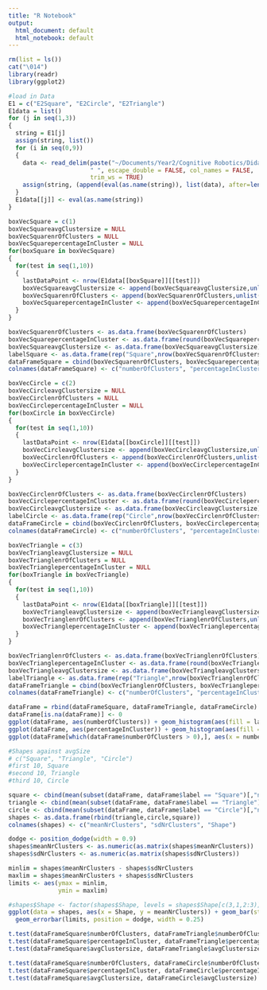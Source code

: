 ```yaml
---
title: "R Notebook"
output:
  html_document: default
  html_notebook: default
---
```


```r
rm(list = ls())
cat("\014")  
library(readr)
library(ggplot2)

#load in Data
E1 = c("E2Square", "E2Circle", "E2Triangle")
E1data = list()
for (j in seq(1,3))
{
  string = E1[j]
  assign(string, list())
  for (i in seq(0,9))
  {
    data <- read_delim(paste("~/Documents/Year2/Cognitive Robotics/Didabots/Data/E2/",string,"/",string,"_0",toString(i),".txt", sep=""), 
                       " ", escape_double = FALSE, col_names = FALSE, 
                       trim_ws = TRUE)
    assign(string, (append(eval(as.name(string)), list(data), after=length(eval(as.name(string))))))
  }
  E1data[[j]] <- eval(as.name(string))
}
```
```r
boxVecSquare = c(1)
boxVecSquareavgClustersize = NULL
boxVecSquarenrOfClusters = NULL
boxVecSquarepercentageInCluster = NULL
for(boxSquare in boxVecSquare)
{
  for(test in seq(1,10))
  {
    lastDataPoint <- nrow(E1data[[boxSquare]][[test]])
    boxVecSquareavgClustersize <- append(boxVecSquareavgClustersize,unlist(E1data[[boxSquare]][[test]][lastDataPoint,][2]))
    boxVecSquarenrOfClusters <- append(boxVecSquarenrOfClusters,unlist(E1data[[boxSquare]][[test]][lastDataPoint,][3]))
    boxVecSquarepercentageInCluster <- append(boxVecSquarepercentageInCluster,unlist(E1data[[boxSquare]][[test]][lastDataPoint,][4]))
  }
}

boxVecSquarenrOfClusters <- as.data.frame(boxVecSquarenrOfClusters)
boxVecSquarepercentageInCluster <- as.data.frame(round(boxVecSquarepercentageInCluster, digits = 1))
boxVecSquareavgClustersize <- as.data.frame(boxVecSquareavgClustersize)
labelSquare <- as.data.frame(rep("Square",nrow(boxVecSquarenrOfClusters)))
dataFrameSquare = cbind(boxVecSquarenrOfClusters, boxVecSquarepercentageInCluster, boxVecSquareavgClustersize, labelSquare)
colnames(dataFrameSquare) <- c("numberOfClusters", "percentageInCluster", "avgClustersize","label")

boxVecCircle = c(2)
boxVecCircleavgClustersize = NULL
boxVecCirclenrOfClusters = NULL
boxVecCirclepercentageInCluster = NULL
for(boxCircle in boxVecCircle)
{
  for(test in seq(1,10))
  {
    lastDataPoint <- nrow(E1data[[boxCircle]][[test]])
    boxVecCircleavgClustersize <- append(boxVecCircleavgClustersize,unlist(E1data[[boxCircle]][[test]][lastDataPoint,][2]))
    boxVecCirclenrOfClusters <- append(boxVecCirclenrOfClusters,unlist(E1data[[boxCircle]][[test]][lastDataPoint,][3]))
    boxVecCirclepercentageInCluster <- append(boxVecCirclepercentageInCluster,unlist(E1data[[boxCircle]][[test]][lastDataPoint,][4]))
  }
}

boxVecCirclenrOfClusters <- as.data.frame(boxVecCirclenrOfClusters)
boxVecCirclepercentageInCluster <- as.data.frame(round(boxVecCirclepercentageInCluster, digits = 1))
boxVecCircleavgClustersize <- as.data.frame(boxVecCircleavgClustersize)
labelCircle <- as.data.frame(rep("Circle",nrow(boxVecCirclenrOfClusters)))
dataFrameCircle = cbind(boxVecCirclenrOfClusters, boxVecCirclepercentageInCluster, boxVecCircleavgClustersize, labelCircle)
colnames(dataFrameCircle) <- c("numberOfClusters", "percentageInCluster", "avgClustersize","label")

boxVecTriangle = c(3)
boxVecTriangleavgClustersize = NULL
boxVecTrianglenrOfClusters = NULL
boxVecTrianglepercentageInCluster = NULL
for(boxTriangle in boxVecTriangle)
{
  for(test in seq(1,10))
  {
    lastDataPoint <- nrow(E1data[[boxTriangle]][[test]])
    boxVecTriangleavgClustersize <- append(boxVecTriangleavgClustersize,unlist(E1data[[boxTriangle]][[test]][lastDataPoint,][2]))
    boxVecTrianglenrOfClusters <- append(boxVecTrianglenrOfClusters,unlist(E1data[[boxTriangle]][[test]][lastDataPoint,][3]))
    boxVecTrianglepercentageInCluster <- append(boxVecTrianglepercentageInCluster,unlist(E1data[[boxTriangle]][[test]][lastDataPoint,][4]))
  }
}

boxVecTrianglenrOfClusters <- as.data.frame(boxVecTrianglenrOfClusters)
boxVecTrianglepercentageInCluster <- as.data.frame(round(boxVecTrianglepercentageInCluster, digits = 1))
boxVecTriangleavgClustersize <- as.data.frame(boxVecTriangleavgClustersize)
labelTriangle <- as.data.frame(rep("Triangle",nrow(boxVecTrianglenrOfClusters)))
dataFrameTriangle = cbind(boxVecTrianglenrOfClusters, boxVecTrianglepercentageInCluster, boxVecTriangleavgClustersize, labelTriangle)
colnames(dataFrameTriangle) <- c("numberOfClusters", "percentageInCluster", "avgClustersize","label")

dataFrame = rbind(dataFrameSquare, dataFrameTriangle, dataFrameCircle)
dataFrame[is.na(dataFrame)] <- 0
ggplot(dataFrame, aes(numberOfClusters)) + geom_histogram(aes(fill = label), position = "dodge", binwidth = 0.5)
ggplot(dataFrame, aes(percentageInCluster)) + geom_histogram(aes(fill = label), position = "dodge", binwidth = 0.05) + scale_x_continuous(breaks = seq(0, 1, by = 0.1))
ggplot(dataFrame[which(dataFrame$numberOfClusters > 0),], aes(x = numberOfClusters, y = avgClustersize)) + geom_point(aes(color = label, shape = label))
```
```r
#Shapes against avgSize
# c("Square", "Triangle", "Circle")
#first 10, Square
#second 10, Triangle
#third 10, Circle

square <- cbind(mean(subset(dataFrame, dataFrame$label == "Square")[,"numberOfClusters"]), sd(subset(dataFrame, dataFrame$label == "Square" )[,"numberOfClusters"]), "Square")
triangle <- cbind(mean(subset(dataFrame, dataFrame$label == "Triangle")[,"numberOfClusters"]), sd(subset(dataFrame, dataFrame$label == "Triangle")[,"numberOfClusters"]), "Triangle")
circle <- cbind(mean(subset(dataFrame, dataFrame$label == "Circle")[,"numberOfClusters"]), sd(subset(dataFrame, dataFrame$label == "Circle")[,"numberOfClusters"]), "Circle")
shapes <- as.data.frame(rbind(triangle,circle,square))
colnames(shapes) <- c("meanNrClusters", "sdNrClusters", "Shape")

dodge <- position_dodge(width = 0.9)
shapes$meanNrClusters <- as.numeric(as.matrix(shapes$meanNrClusters))
shapes$sdNrClusters <- as.numeric(as.matrix(shapes$sdNrClusters))

minlim = shapes$meanNrClusters - shapes$sdNrClusters
maxlim = shapes$meanNrClusters + shapes$sdNrClusters
limits <- aes(ymax = minlim,
              ymin = maxlim)

#shapes$Shape <- factor(shapes$Shape, levels = shapes$Shape[c(3,1,2:3)])
ggplot(data = shapes, aes(x = Shape, y = meanNrClusters)) + geom_bar(stat = "identity", position = dodge) +
  geom_errorbar(limits, position = dodge, width = 0.25)
```


```r
t.test(dataFrameSquare$numberOfClusters, dataFrameTriangle$numberOfClusters)
t.test(dataFrameSquare$percentageInCluster, dataFrameTriangle$percentageInCluster)
t.test(dataFrameSquare$avgClustersize, dataFrameTriangle$avgClustersize)
```
```r
t.test(dataFrameSquare$numberOfClusters, dataFrameCircle$numberOfClusters)
t.test(dataFrameSquare$percentageInCluster, dataFrameCircle$percentageInCluster)
t.test(dataFrameSquare$avgClustersize, dataFrameCircle$avgClustersize)
```


